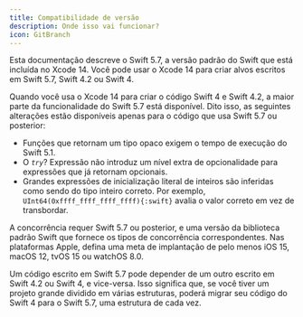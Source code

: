 ```yaml
---
title: Compatibilidade de versão
description: Onde isso vai funcionar?
icon: GitBranch
---
```


Esta documentação descreve o Swift 5.7, a versão padrão do Swift que está incluída no Xcode 14. Você pode usar o Xcode 14 para criar alvos escritos em Swift 5.7, Swift 4.2 ou Swift 4.

Quando você usa o Xcode 14 para criar o código Swift 4 e Swift 4.2, a maior parte da funcionalidade do Swift 5.7 está disponível. Dito isso, as seguintes alterações estão disponíveis apenas para o código que usa Swift 5.7 ou posterior:

- Funções que retornam um tipo opaco exigem o tempo de execução do Swift 5.1.
- O _`try`_? Expressão não introduz um nível extra de opcionalidade para expressões que já retornam opcionais.
- Grandes expressões de inicialização literal de inteiros são inferidas como sendo do tipo inteiro correto. Por exemplo, `UInt64(0xffff_ffff_ffff_ffff){:swift}` avalia o valor correto em vez de transbordar.

A concorrência requer Swift 5.7 ou posterior, e uma versão da biblioteca padrão Swift que fornece os tipos de concorrência correspondentes. Nas plataformas Apple, defina uma meta de implantação de pelo menos iOS 15, macOS 12, tvOS 15 ou watchOS 8.0.

Um código escrito em Swift 5.7 pode depender de um outro escrito em Swift 4.2 ou Swift 4, e vice-versa. Isso significa que, se você tiver um projeto grande dividido em várias estruturas, poderá migrar seu código do Swift 4 para o Swift 5.7, uma estrutura de cada vez.

